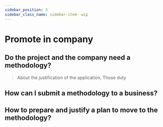 ```yaml
---
sidebar_position: 3
sidebar_class_name: sidebar-item--wip
---
```



# Promote in company

<WIP ticket="206" />

## Do the project and the company need a methodology?

> About the justification of the application, Those duty

## How can I submit a methodology to a business?

## How to prepare and justify a plan to move to the methodology?